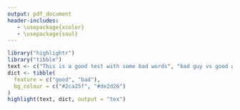 ```yaml
---
output: pdf_document
header-includes:
   - \usepackage{xcolor}
   - \usepackage{soul}
---
```

```r
library("highlightr")
library("tibble")
text <- c("This is a good test with some bad words", "bad guy vs good guy")
dict <- tibble(
  feature = c("good", "bad"),
  bg_colour = c("#2ca25f", "#de2d26")
)
highlight(text, dict, output = "tex")
```
